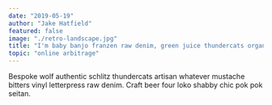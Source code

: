 ```yaml
---
date: "2019-05-19"
author: "Jake Hatfield"
featured: false
image: "./retro-landscape.jpg"
title: "I'm baby banjo franzen raw denim, green juice thundercats organic polaroid"
topic: "online arbitrage"
---
```


Bespoke wolf authentic schlitz thundercats artisan whatever mustache bitters vinyl letterpress raw denim. Craft beer four loko shabby chic pok pok seitan.
